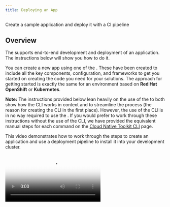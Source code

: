 ```yaml
---
title: Deploying an App
---
```



<PageDescription>

Create a sample application and deploy it with a CI pipeline

</PageDescription>

## Overview

The <Globals name="env" /> supports end-to-end development and deployment of an application. The instructions below
will show you how to do it.

You can create a new app using one of the [<Globals name="templates" />](/starterkits/overview). These have been
created to include all the key components, configuration, and frameworks to get you started on creating the code you
need for your solutions. The approach for getting started is exactly the same for an environment based on
**Red Hat OpenShift** or **Kubernetes**.

<InlineNotification>

**Note:** The instructions provided below lean heavily on the use of the <Globals name="igccli"/> to both show how the
CLI works in context and to streamline the process (the reason for creating the CLI in the first place). However, the
use of the CLI is in no way required to use the <Globals name="shortName"/>. If you would prefer to work through these
instructions without the use of the CLI, we have provided the equivalent manual steps for each command on
the [Cloud Native Toolkit CLI](/getting-started/cli) page.

</InlineNotification>

This video demonstrates how to work through the steps to create an application and use a deployment pipeline to install
it into your development cluster.

<Video src="/videos/deployapp.m4v" type="video/m4v" poster="/images/poster.png"/>

### Links

<AnchorLinks>
  <AnchorLink to="#1.-log-into-your-development-cluster-from-the-command-line">1. Log into you Development Cluster from the command line</AnchorLink>
  <AnchorLink to="#2.-create-the-development-namespace">2. Create the development namespace</AnchorLink>
  <AnchorLink to="#3.-open-the-developer-dashboard">3. Open the Developer Dashboard</AnchorLink>
  <AnchorLink to="#4.-create-your-app-in-git">4. Create your app in Git</AnchorLink>
  <AnchorLink to="#5.-clone-your-code">5. Clone your code</AnchorLink>
  <AnchorLink to="#6.-run-the-application-locally">6. Run the application locally</AnchorLink>
  <AnchorLink to="#7.-set-the-namespace-context">7. Set the namespace context</AnchorLink>
  <AnchorLink to="#8.-register-the-app-in-a-devops-pipeline">8. Register your pipeline</AnchorLink>
  <AnchorLink to="#9.-view-your-application-pipeline">9. View your application pipeline</AnchorLink>
  <AnchorLink to="#10.-access-the-running-app">10. Access the running app</AnchorLink>
  <AnchorLink to="#11.-locate-the-app-in-the-web-console">11. Locate the app in the Web Console</AnchorLink>
</AnchorLinks>

### 1. Log into your Development Cluster from the command line

1. Make sure you have installed all [Prerequisites](/getting-started/prereqs) before continuing
2. Open a terminal
3. Log in to the development cluster's CLI (Kubernetes or Red Hat OpenShift)

    To do so, navigate to your cluster in the _IBM Cloud console_, click on the **Access** tab, and follow the
    instructions to log in to the cluster from the command line

4. You can test that you're connected to the cluster with the following simple command:

  ```shell script
  oc get pods -n tools
  ```

<InlineNotification kind="info">

**Note:** The remaining steps assume this step has already been performed. If you stop and then come
back later it is a good idea to re-run this step again before proceeding
</InlineNotification>

### 2. Create the development namespace

Before getting started, the development namespace/project needs to be created and prepared for the DevOps pipelines.
This is something that would typically happen once at the beginning of a project as a development team is formed and assigned to the cluster. This step copies the common `secrets` and `configMaps` to your new namespace. This enables the pipelines to reference the values easily for you project.

```shell script
oc sync {DEV_NAMESPACE} --dev
```


### 3. Open the Developer Dashboard

The [Developer Dashboard](/getting-started/dashboard) makes it easy for you to navigate to the tools, including a
section that allows you to select a set of preconfigured [<Globals name="templates" />](/starterkits) that
make seeding your development project very easy.

1. Open a browser and make sure you are logged into [Github](https://github.com)
2. Open the console by running the following command:

    ```shell script
    oc dashboard
    ```

### 4. Create your app in Git

<InlineNotification kind="warning">

**Warning:** If you are developing on a shared education cluster, you need to make it easy to identify
your app. Please suffix the app name with your initials `{app name}-{your initials}` (e.g.
`stockbffnode-mjp`) and use the **Git Organization** for the shared environment.

**Warning:** Your browser needs to be logged in to your GitHub account for a template to work. If the link from the
tile displays the GitHub 404 page, log in and reload the page.

</InlineNotification>

1. From the Developer Dashboard, click on **<Globals name="templates" />** tab

2. Pick one of the templates that is a good architectural fit for your application and the language and framework that you prefer to work with.

  Click on a <Globals name="template" /> **Tile** to create your app github repository from the
  template repository selected. You can also click on the **Git Icon** to browse the source template repository and click on the **Template** to create the template

3. Complete the [GitHub create repository from template](https://help.github.com/en/github/creating-cloning-and-archiving-repositories/creating-a-repository-from-a-template) process.

  **Owner**: Select a validate GitHub organization that you are authorized to create repositories within or the one you were given for the shared cluster (See warning above)

  **Repository name**: Enter a valid name for you repo, GitHub will help with showing a green tick if it is valid (See warning above)

  **Description**: Describe your app

  Press **Create repository from template**

  ![Template](/images/template.png)

The new repository will be created in your selected organization.

### 5. Clone your code

1. With the browser open to the newly created repository, click on **Clone or download**
2. Copy the clone _SSH link_, and use the `git clone` command to clone it to your developer desktop machine.
    ```shell script
    git clone git@github.com:{gitid}/stockbffnode.git
    ```
3. Change into the cloned directory
    ```shell script
    cd stockbffnode
    ```

### 6. Run the application locally

Most developers like to run the code natively in local development environment. To do so, follow the instructions listed in the **README.md** file to run the code locally. You may be required to install a specific runtime like **Java**, **Node** or **Go**.

### 7. Set the namespace context

Before running these remainder of the instructions commands it is important to set the
namespace/project context. (**Notes:** The `kubernetes` command will work for both `openshift`
and `kubernetes`.)

<Tabs>
<Tab label="OpenShift">

```shell script
oc project {DEV_NAMESPACE}
```
</Tab>
<Tab label="Kubernetes">

```shell script
kubectl config set-context --current --namespace={DEV_NAMESPACE}
```
</Tab>
</Tabs>

### 8. Register the App in a DevOps Pipeline

Up to this point you have the code in a GitHub repository and have cloned it to you local development environment. You
now need to register the repository with the continuous integration pipeline. The <Globals name="env" /> supports both
[Tekton](/guides/continuous-integration-tekton) and [Jenkins](/guides/continuous-integration) for continuous
integration.

<InlineNotification kind="info">

The pipeline command give an option for both `Jenkins` and `Tekton`. For more information about working with the
different build engines, please see [Continuous Integration with Jenkins Guide](/guides/jenkins) and
[Continuous Integration with Tekton Guide](/guides/tekton)

</InlineNotification>

1. Start the process to create a pipeline

    ```shell script
    oc pipeline
    ```
1. Select the pipeline type for **OpenShift** we recommend **Tekton** as its optimized for Kubernetes based environments.

1. The first time a pipeline is registered in the namespace, the CLI will ask for a username and
**Personal Access Token** for the Git repository that will be stored in a secret named `git-credentials`. It will
also ask for the branch that should be used for the pipeline.

  **Username**: Enter your GitHub user id

  **Personal Access Token**: Paste your GitHub personal access token

  **Branch**: Press enter for the default git branch or type in another branch you want to register

3. When registering a `Tekton` pipeline, you will also be prompted to select which pipeline you want to use for your application. `Gradle` is for Spring and `Node` is for Typescript based Starter Kits.

4. After the pipeline has been created, the command will set up a webhook from the Git host to the pipeline event listener

    **Note:** If the webhook registration step fails it is likely because the Git credentials are incorrect or do not have enough permission in the repository.

    The pipeline will be registered in your development cluster.

### 9. View your application pipeline

The steps to view your registered pipeline will vary based on type of pipeline (`Jenkins` or `Tekton`) and container platform version.

<Accordion>
<AccordionItem title="Tekton">

<Tabs>
<Tab label="OpenShift 4.x">

1. Open the OpenShift Web Console

    ```shell script
    oc console
    ```

    **OR**

    ![IBM Cloud console](./images/openshiftconsole.png)

2. From menu on the left switch to the **Developer** mode

3. Select _dev_ project that was used for the application pipeline registration

4. In the left menu, select *Pipelines*

You will see your application dev ops pipeline now starting to build and once completed will look like the image below.

![OpenShift](./images/tektonpipeline.png)

</Tab>
<Tab label="Kubernetes">

1. Open the Developer Dashboard

    ```shell script
    igc dashboard
    ```

2. Select the `Tekton` tile to launch the Tekton UI

3. Select your development project

</Tab>
</Tabs>

</AccordionItem>
<AccordionItem title="Jenkins">

<Tabs>
<Tab label="OpenShift 4.x">

1. Open the OpenShift Web Console

    ```shell script
    oc console
    ```

    **OR**

    ![IBM Cloud console](./images/openshiftconsole.png)

2. From the left-hand menu, select `Builds` -> `Build Configs`

3. Select your project from the drop-down menu at the top

4. The registered pipeline should appear in the list

</Tab>
<Tab label="Kubernetes">

1. Run the command `oc dashboard` in your terminal to open your [<Globals name="dashboard" />](/getting-started/dashboard)
2. Select the Jenkins tool to open the Jenkins dashboard
3. Run the command `igc credentials` in your terminal to get the list of logins for the tools
4. Use the Jenkins userid and password to log into the Jenkins dashboard

Wait for the pipeline stages to start building. Once the stages have completed, you will see a view similar to the one below.

![Jenkins Pipeline](./images/pipeline.png)

</Tab>
</Tabs>

</AccordionItem>

</Accordion>

### 10. Access the running app

Once the pipeline has completed successfully, the app will be deployed into the namespace used when
registering the pipeline. To validate the app is running follow these steps:

**Note:** Be sure the namespace context is set correctly before running the following commands -
[set the namespace context](#7.-set-the-namespace-context)

1. Retrieve the app ingress endpoint using commands below in your terminal.

    ```bash
    igc endpoints
    ```

2. From the endpoints listed, select the URL for the repo that was just deployed and press **Enter** to
open that URL in a web browser and validate the application is working as expected

### 11. Locate the app in the web console

The build pipeline is configured to build the source code from the Git repository into a container image. This
image is stored in the [Image Registry](/guides/image-registry). After that the image is deployed into the
same namespace/project within development cluster where the pipeline ran and validated for its health. The steps
below will walk through locating the installed application within the Web Console.

<Tabs>
<Tab label="OpenShift 4.x">

1. Open the **OpenShift web console**
    ```shell script
    oc console
    ```
2. Change to the **Developer** view
3. Click on **Topology** menu
4. Click on your application deployment in the topology view
5. Click on the **Overview** tab
6. Increase the number of running pods
7. Click **Resource** tab and then on the pod **View Logs** link
8. You can see the running state of your application

![Pods on OpenShift](src/pages/getting-started-day-1/deploy-app/images/topology.png)

</Tab>

<Tab label="Kubernetes">

1. Open the **Kubernetes Dashboard**
    ```shell script
    kubectl console
    ```
2. Change to the namespace from `default` to either `dev` or the namespace you used to deploy your app
3. Click on **Deployments**
4. You should see the deployment of your application
5. Click on your application and the corresponding **Replica Set**
6. Try scaling the application, click on **Scale** in the header, change number of pods to 2 and click **OK**
7. Click on one of the `pod` instances
8. Click on **Logs**
9. You can see the running state of your application
10. Navigate around the console to understand where your deployment, service and pods are running

![Pods on IKS](src/pages/getting-started-day-1/deploy-app/images/podsiks.png)

</Tab>
</Tabs>

<InlineNotification kind="success">

**Success:** You should now have your application running inside your development cluster.

</InlineNotification>

Having reached this point, we recommend you repeat the process a few more times using different code
pattern templates and explore the environment to get familiar. For more information about the
tools used by the pipeline, check out the [Guides](/guides/overview)

This completes the deployment of your app. The next step is to prepare for Continuous Delivery, Code
Analysis, and Artifact Management.
